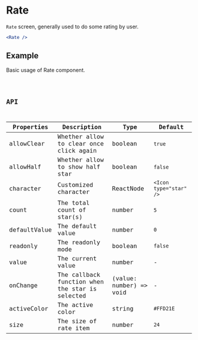 # Rate

`Rate` screen, generally used to do some rating by user.

```jsx pure
<Rate />
```

## Example

Basic usage of Rate component.

<code src="./demo/Example.tsx" />

## API

| Properties   | Description                                     | Type                    | Default                |
| ------------ | ----------------------------------------------- | ----------------------- | ---------------------- |
| allowClear   | Whether allow to clear once click again         | boolean                 | `true`                 |
| allowHalf    | Whether allow to show half star                 | boolean                 | `false`                |
| character    | Customized character                            | ReactNode               | `<Icon type="star" />` |
| count        | The total count of star(s)                      | number                  | `5`                    |
| defaultValue | The default value                               | number                  | `0`                    |
| readonly     | The readonly mode                               | boolean                 | `false`                |
| value        | The current value                               | number                  | -                      |
| onChange     | The callback function when the star is selected | (value: number) => void | -                      |
| activeColor  | The active color                                | string                  | `#FFD21E`              |
| size         | The size of rate item                           | number                  | `24`                   |
